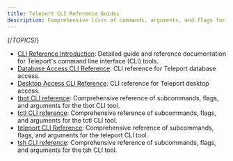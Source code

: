 ```yaml
---
title: Teleport CLI Reference Guides
description: Comprehensive lists of commands, arguments, and flags for Teleport CLI tools.
---
```


{/*TOPICS*/}

- [CLI Reference Introduction](overview.mdx): Detailed guide and reference documentation for Teleport's command line interface (CLI) tools.
- [Database Access CLI Reference](database-commands.mdx): CLI reference for Teleport database access.
- [Desktop Access CLI Reference](desktop-access.mdx): CLI reference for Teleport desktop access.
- [tbot CLI reference](tbot.mdx): Comprehensive reference of subcommands, flags, and arguments for the tbot CLI tool.
- [tctl CLI reference](tctl.mdx): Comprehensive reference of subcommands, flags, and arguments for the tctl CLI tool.
- [teleport CLI Reference](teleport.mdx): Comprehensive reference of subcommands, flags, and arguments for the teleport CLI tool.
- [tsh CLI reference](tsh.mdx): Comprehensive reference of subcommands, flags, and arguments for the tsh CLI tool.
